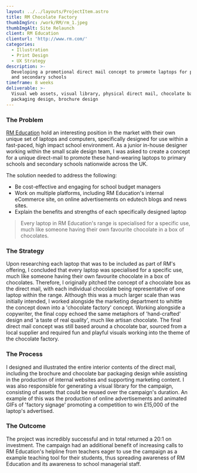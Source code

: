 ```yaml
---
layout: ../../layouts/ProjectItem.astro
title: RM Chocolate Factory
thumbImgSrc: /work/RM/rm_1.jpeg
thumbImgAlt: Site Relaunch
client: RM Education
clienturl: 'http://www.rm.com/'
categories:
  - Illustration
  - Print Design
  - UX Strategy
description: >-
  Developing a promotional direct mail concept to promote laptops for primary
  and secondary schools
timeframe: 8 weeks
deliverable: >-
  Visual web assets, visual library, physical direct mail, chocolate bar
  packaging design, brochure design
---
```


### The Problem

[RM Education](https://www.rm.com/) hold an interesting position in the market with their own unique set of laptops and computers, specifically designed for use within a fast-paced, high impact school environment. As a junior in-house designer working within the small scale design team, I was asked to create a concept for a unique direct-mail to promote these hand-wearing laptops to primary schools and secondary schools nationwide across the UK.

The solution needed to address the following:

* Be cost-effective and engaging for school budget managers
* Work on multiple platforms, including RM Education's internal eCommerce site, on online advertisements on edutech blogs and news sites.
* Explain the benefits and strengths of each specifically designed laptop

> Every laptop in RM Education's range is specialised for a specific use, much like someone having their own favourite chocolate in a box of chocolates.

### The Strategy

Upon researching each laptop that was to be included as part of RM's offering, I concluded that every laptop was specialised for a specific use, much like someone having their own favourite chocolate in a box of chocolates. Therefore, I originally pitched the concept of a chocolate box as the direct mail, with each individual chocolate being representative of one laptop within the range. Although this was a much larger scale than was initially intended, I worked alongside the marketing department to whittle the concept down into a 'chocolate factory' concept. Working alongside a copywriter, the final copy echoed the same metaphors of 'hand-crafted' design and 'a taste of real quality', much like artisan chocolate.  The final direct mail concept was still based around a chocolate bar, sourced from a local supplier and required fun and playful visuals working into the theme of the chocolate factory.

### The Process

I designed and illustrated the entire interior contents of the direct mail, including the brochure and chocolate bar packaging design while assisting in the production of internal websites and supporting marketing content. I was also responsible for generating a visual library for the campaign, consisting of assets that could be reused over the campaign's duration. An example of this was the production of online advertisements and animated GIFs of 'factory signage' promoting a competition to win £15,000 of the laptop's advertised.

<caseStudyImage imgSrc="/work/RM/rm_2.jpeg" 
imgAlt="Photo showing the final box, brochure and chocolate bar for the campaign" 
imgCaption="The complete 'chocolate box' including brochure and chocolate bar" />

<caseStudyImage imgSrc="/work/RM/rm_3.jpeg" 
imgAlt="The chocolate bar" 
imgCaption="The chocolate bar" />

<caseStudyImage imgSrc="/work/RM/rm_4.jpeg" 
imgAlt="The first double-page spread of the brochure" 
imgCaption="The first double-page spread of the brochure" />

<caseStudyImage imgSrc="/work/RM/rm_5.jpeg" 
imgAlt="Examples of the combined photography and digital illustration inside the brochure" 
imgCaption="Examples of the combined photography and digital illustration inside the brochure" />

### The Outcome

The project was incredibly successful and in total returned a 20:1 on investment. The campaign had an additional benefit of increasing calls to RM Education's helpline from teachers eager to use the campaign as a example teaching tool for their students, thus spreading awareness of RM Education and its awareness to school managerial staff.
